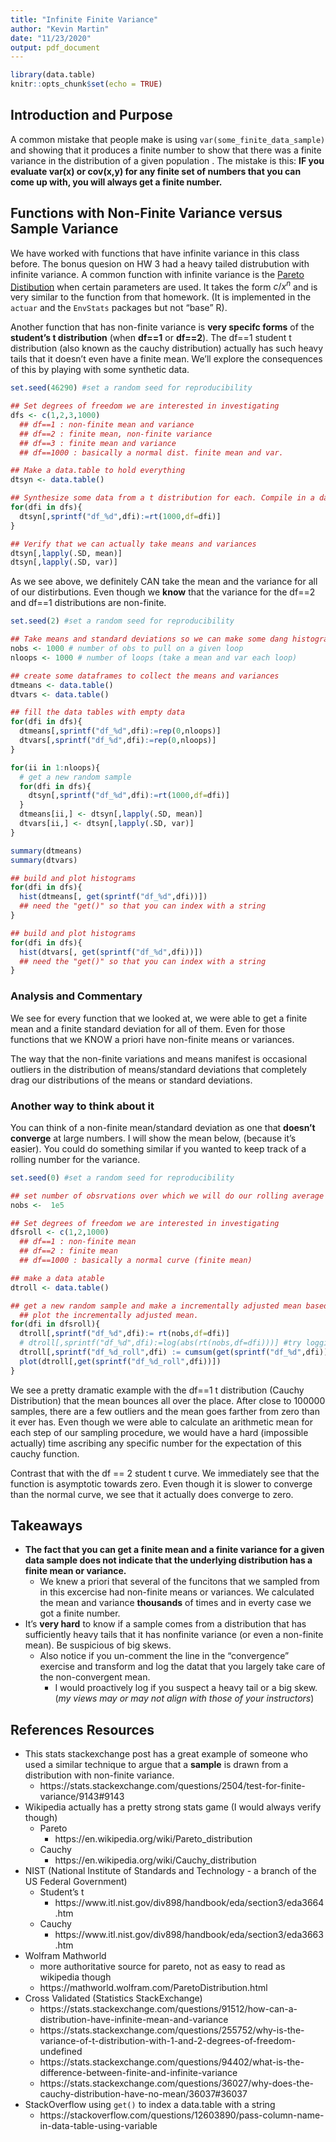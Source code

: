 ```yaml
---
title: "Infinite Finite Variance"
author: "Kevin Martin"
date: "11/23/2020"
output: pdf_document
---
```


```r
library(data.table)
knitr::opts_chunk$set(echo = TRUE)
```

## Introduction and Purpose

A common mistake that people make is using `var(some_finite_data_sample)` and showing that it produces a finite number to show that there was a finite variance in the distribution of a given population . The mistake is this: **IF you evaluate var(x) or cov(x,y) for any finite set of numbers that you can come up with, you will always get a finite number.**

## Functions with Non-Finite Variance versus Sample Variance

We have worked with functions that have infinite variance in this class before. The bonus quesion on HW 3 had a heavy tailed distrubution with infinite variance. A common function with infinite variance is the [Pareto Distibution](https://en.wikipedia.org/wiki/Pareto_distribution) when certain parameters are used. It takes the form $c/x^n$ and is very similar to the function from that homework. (It is implemented in the `actuar` and the `EnvStats` packages but not "base" R). 

Another function that has non-finite variance is **very specifc forms** of the **student's t distribution** (when **df==1** or **df==2**). The df==1 student t distribution (also known as the cauchy distribution) actually has such heavy tails that it doesn’t even have a finite mean. We'll explore the consequences of this by playing with some synthetic data.

```r
set.seed(46290) #set a random seed for reproducibility

## Set degrees of freedom we are interested in investigating
dfs <- c(1,2,3,1000)
  ## df==1 : non-finite mean and variance
  ## df==2 : finite mean, non-finite variance
  ## df==3 : finite mean and variance
  ## df==1000 : basically a normal dist. finite mean and var.

## Make a data.table to hold everything
dtsyn <- data.table()

## Synthesize some data from a t distribution for each. Compile in a data.table
for(dfi in dfs){
  dtsyn[,sprintf("df_%d",dfi):=rt(1000,df=dfi)]
}

## Verify that we can actually take means and variances
dtsyn[,lapply(.SD, mean)]
dtsyn[,lapply(.SD, var)]
```

As we see above, we definitely CAN take the mean and the variance for all of our distirbutions. Even though we **know** that the variance for the df==2 and df==1 distributions are non-finite.

```r
set.seed(2) #set a random seed for reproducibility

## Take means and standard deviations so we can make some dang histograms
nobs <- 1000 # number of obs to pull on a given loop
nloops <- 1000 # number of loops (take a mean and var each loop)

## create some dataframes to collect the means and variances
dtmeans <- data.table()
dtvars <- data.table()

## fill the data tables with empty data
for(dfi in dfs){
  dtmeans[,sprintf("df_%d",dfi):=rep(0,nloops)]
  dtvars[,sprintf("df_%d",dfi):=rep(0,nloops)]
}

for(ii in 1:nloops){
  # get a new random sample
  for(dfi in dfs){
    dtsyn[,sprintf("df_%d",dfi):=rt(1000,df=dfi)]
  }
  dtmeans[ii,] <- dtsyn[,lapply(.SD, mean)]
  dtvars[ii,] <- dtsyn[,lapply(.SD, var)]
}

summary(dtmeans)
summary(dtvars)
```

```r

## build and plot histograms
for(dfi in dfs){
  hist(dtmeans[, get(sprintf("df_%d",dfi))])
  ## need the "get()" so that you can index with a string
}
```

```r

## build and plot histograms
for(dfi in dfs){
  hist(dtvars[, get(sprintf("df_%d",dfi))])
  ## need the "get()" so that you can index with a string
}
```

### Analysis and Commentary

We see for every function that we looked at, we were able to get a finite mean and a finite standard deviation for all of them. Even for those functions that we KNOW a priori have non-finite means or variances. 

The way that the non-finite variations and means manifest is occasional outliers in the distribution of means/standard deviations that completely drag our distributions of the means or standard deviations. 

### Another way to think about it

You can think of a non-finite mean/standard deviation as one that **doesn't converge** at large numbers. I will show the mean below, (because it's easier). You could do something similar if you wanted to keep track of a rolling number for the variance.

```r
set.seed(0) #set a random seed for reproducibility

## set number of obsrvations over which we will do our rolling average
nobs <-  1e5

## Set degrees of freedom we are interested in investigating
dfsroll <- c(1,2,1000)
  ## df==1 : non-finite mean 
  ## df==2 : finite mean
  ## df==1000 : basically a normal curve (finite mean)

## make a data atable 
dtroll <- data.table()

## get a new random sample and make a incrementally adjusted mean based on that sample
  ## plot the incrementally adjusted mean.
for(dfi in dfsroll){
  dtroll[,sprintf("df_%d",dfi):= rt(nobs,df=dfi)]
  # dtroll[,sprintf("df_%d",dfi):=log(abs(rt(nobs,df=dfi)))] #try logging it?
  dtroll[,sprintf("df_%d_roll",dfi) := cumsum(get(sprintf("df_%d",dfi))) / (1:.N)]
  plot(dtroll[,get(sprintf("df_%d_roll",dfi))])
}


```

We see a pretty dramatic example with the df==1 t distribution (Cauchy Distribution) that the mean bounces all over the place. After close to 100000 samples, there are a few outliers and the mean goes farther from zero than it ever has. Even though we were able to calculate an arithmetic mean for each step of our sampling procedure, we would have a hard (impossible actually) time ascribing any specific number for the expectation of this cauchy function. 

Contrast that with the df == 2 student t curve. We immediately see that the function is asymptotic towards zero. Even though it is slower to converge than the normal curve, we see that it actually does converge to zero. 

## Takeaways

* **The fact that you can get a finite mean and a finite variance for a given data sample does not indicate that the underlying distribution has a finite mean or variance.**
  * We knew a priori that several of the funcitons that we sampled from in this excercise had non-finite means or variances.  We calculated the mean and variance **thousands** of times and in everty case we got a finite number. 
* It's **very hard** to know if a sample comes from a distribution that has sufficiently heavy tails that it has nonfinite variance (or even a non-finite mean). Be suspicious of big skews.
  * Also notice if you un-comment the line in the "convergence" exercise and transform and log the datat that you largely take care of the non-convergent mean. 
    * I would proactively log if you suspect a heavy tail or a big skew. (*my views may or may not align with those of your instructors*) 
    
## References Resources

* This stats stackexchange post has a great example of someone who used a similar technique to argue that a **sample** is drawn from a distribution with non-finite variance.
  * https://stats.stackexchange.com/questions/2504/test-for-finite-variance/9143#9143
* Wikipedia actually has a pretty strong stats game (I would always verify though)
  * Pareto
    * https://en.wikipedia.org/wiki/Pareto_distribution
  * Cauchy
    * https://en.wikipedia.org/wiki/Cauchy_distribution
* NIST (National Institute of Standards and Technology - a branch of the US Federal Government)
  * Student's t
    * https://www.itl.nist.gov/div898/handbook/eda/section3/eda3664.htm
  * Cauchy
    * https://www.itl.nist.gov/div898/handbook/eda/section3/eda3663.htm
* Wolfram Mathworld 
  * more authoritative source for pareto, not as easy to read as wikipedia though
  * https://mathworld.wolfram.com/ParetoDistribution.html
* Cross Validated (Statistics StackExchange)
  * https://stats.stackexchange.com/questions/91512/how-can-a-distribution-have-infinite-mean-and-variance
  * https://stats.stackexchange.com/questions/255752/why-is-the-variance-of-t-distribution-with-1-and-2-degrees-of-freedom-undefined
  * https://stats.stackexchange.com/questions/94402/what-is-the-difference-between-finite-and-infinite-variance
  * https://stats.stackexchange.com/questions/36027/why-does-the-cauchy-distribution-have-no-mean/36037#36037
* StackOverflow using `get()` to index a data.table with a string
  * https://stackoverflow.com/questions/12603890/pass-column-name-in-data-table-using-variable